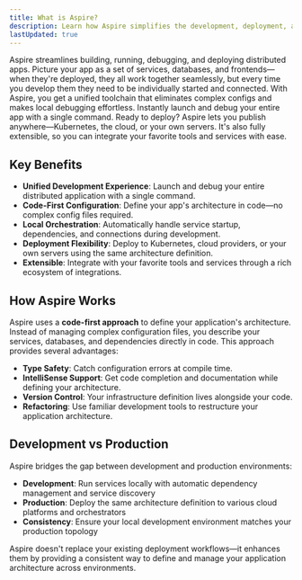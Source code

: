 ```yaml
---
title: What is Aspire?
description: Learn how Aspire simplifies the development, deployment, and debugging of distributed applications.
lastUpdated: true
---
```



Aspire streamlines building, running, debugging, and deploying distributed apps. Picture your app as a set of services, databases, and frontends—when they're deployed, they all work together seamlessly, but every time you develop them they need to be individually started and connected. With Aspire, you get a unified toolchain that eliminates complex configs and makes local debugging effortless. Instantly launch and debug your entire app with a single command. Ready to deploy? Aspire lets you publish anywhere—Kubernetes, the cloud, or your own servers. It's also fully extensible, so you can integrate your favorite tools and services with ease.

## Key Benefits

- **Unified Development Experience**: Launch and debug your entire distributed application with a single command.
- **Code-First Configuration**: Define your app's architecture in code—no complex config files required.
- **Local Orchestration**: Automatically handle service startup, dependencies, and connections during development.
- **Deployment Flexibility**: Deploy to Kubernetes, cloud providers, or your own servers using the same architecture definition.
- **Extensible**: Integrate with your favorite tools and services through a rich ecosystem of integrations. 

## How Aspire Works

Aspire uses a **code-first approach** to define your application's architecture. Instead of managing complex configuration files, you describe your services, databases, and dependencies directly in code. This approach provides several advantages:

- **Type Safety**: Catch configuration errors at compile time.
- **IntelliSense Support**: Get code completion and documentation while defining your architecture.
- **Version Control**: Your infrastructure definition lives alongside your code.
- **Refactoring**: Use familiar development tools to restructure your application architecture.

## Development vs Production

Aspire bridges the gap between development and production environments:

- **Development**: Run services locally with automatic dependency management and service discovery
- **Production**: Deploy the same architecture definition to various cloud platforms and orchestrators
- **Consistency**: Ensure your local development environment matches your production topology

<Aside type="tip">
    Aspire doesn't replace your existing deployment workflows—it enhances them by providing a consistent way to define and manage your application architecture across environments.
</Aside>
